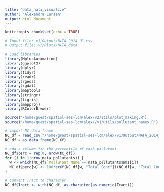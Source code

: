 ```yaml
---
title: "data_nata_visualize"
author: "Alexandra Larsen"
output: html_document
---
```


```r
knitr::opts_chunk$set(echo = TRUE)
```

```r
# Input file: v1/Output/NATA_2014_US.csv
# Output file: v2/Plots/NATA_data
```

```r
# Load libraries
library(MplusAutomation)
library(ggplot2)
library(dplyr)
library(tidyr)
library(readr)
library(rgeos)
library(rgdal)
library(maptools)
library(stringr)
library(tigris)
library(mapproj)
library(RColorBrewer)
```

```r
source("/home/guest/spatial-ses-lcm/alex/v2/utils/plot_making.R")
source("/home/guest/spatial-ses-lcm/alex//v1/utils/pollutant_names.R")
```


```r
# import NC data frame
NC_df = read_csv("/home/guest/spatial-ses-lcm/alex/v1/Output/NATA_2014_NC.csv")
NC_df = as.data.frame(NC_df)
```

```r
# add a column for the percentile of each pollutant
NC_df$perc = rep(0, nrow(NC_df))
for (i in 1:nrow(nata_pollutants)) {
  w <- which(NC_df$`Pollutant Name`== nata_pollutants$nms[i])
  NC_df$perc[w] <- 100*ecdf(NC_df[w, "Total Conc"])(NC_df[w, "Total Conc"])
}
```

```r
# convert Tract to character
NC_df$Tract <- with(NC_df, as.character(as.numeric(Tract)))
```



